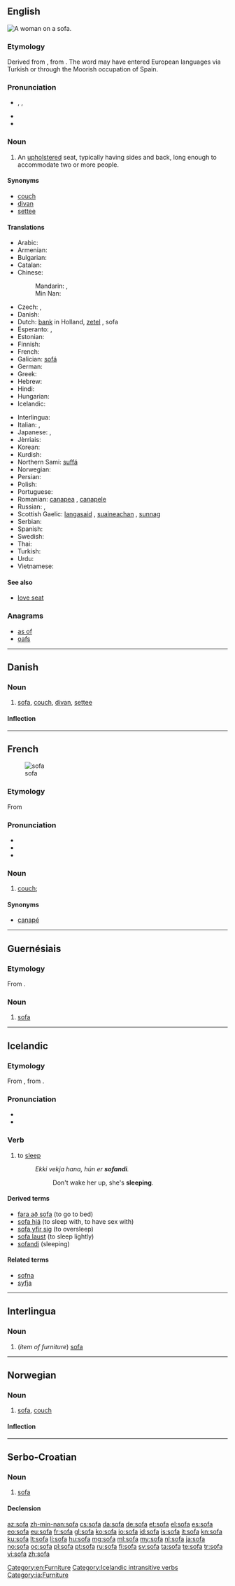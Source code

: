 {{also|Sofa|sofá|sofà|sófa}}
==English==
[[Image:Edouard Manet 042.jpg|thumb|right|A woman on a sofa.]]
{{wikipedia}}

===Etymology===
Derived from {{etyl|ar}} {{term|صفة|tr=súffa||sofa, long seat made of stone or brick|sc=Arab|lang=ar}}, from {{etyl|arc}} {{term|צפא|tr=ṣipā’||mat|sc=Hebr|lang=arc}}. The word may have entered European languages via Turkish or through the Moorish occupation of Spain.

===Pronunciation===
* {{enPR|sō'fə}}, {{IPA|/ˈsəʊfə/}}, {{X-SAMPA|/"s@Uf@/}}
* {{audio|en-us-sofa.ogg|Audio (US)}}
* {{rhymes|əʊfə}}

===Noun===
{{en-noun}}

# An [[upholster]]ed seat, typically having sides and back, long enough to accommodate two or more people.

====Synonyms====
* [[couch]]
* [[divan]]
* [[settee]]

====Translations====
{{trans-top|upholstered seat}}
* Arabic: {{t|ar|أريكة|f|tr='ariika|sc=Arab}}
* Armenian: {{t-|hy|բազմոց|tr=bazmoc’}}
* Bulgarian: {{t+|bg|диван|n|tr=divan}}
* Catalan: {{t+|ca|sofà|m}}
* Chinese:
*: Mandarin: {{t|zh|沙發|sc=Hani}}, {{t|zh|沙发|tr=shāfā|sc=Hani}}
*: Min Nan: {{tø|nan|膨椅|tr=phòng-í|sc=Hans}}
* Czech: {{t-|cs|pohovka|f}}, {{t-|cs|gauč|m}}
* Danish: {{t+|da|sofa}}
* Dutch: [[bank]] {{f}} {{m}} in Holland, [[zetel]] {{m}}, sofa {{m}}
* Esperanto: {{t-|eo|kanapo|xs=Esperanto}},  {{t-|eo|sofo|xs=Esperanto}}
* Estonian: {{t-|et|sohva}}
* Finnish: {{t+|fi|sohva}}
* French: {{t+|fr|canapé|m}}
* Galician: [[sofá]] {{m}}
* German: {{t+|de|Sofa|n}}
* Greek: {{t+|el|καναπές|m|tr=kanapés}}
* Hebrew: {{t|he|ספה|f|tr=sappah|sc=Hebr}}
* Hindi: {{t|hi|सोफ़ा|m|tr=sofā|sc=Deva}}
* Hungarian: {{t+|hu|dívány}}
* Icelandic: {{t+|is|sófi|m}}
{{trans-mid}}
* Interlingua: {{t-|ia|sofa|xs=Interlingua}}
* Italian: {{t+|it|divano|m}}, {{t-|it|sofà|m}}
* Japanese: {{t|ja|ソファー|tr=sofā|sc=Jpan}}, {{t|ja|長椅子|tr=ながいす, naga-isu|sc=Jpan}}
* Jèrriais: {{tø|roa-jer|jontchéthe|f}}
* Korean: {{t|ko|소파|tr=sopa|sc=Kore}}
* Kurdish: {{t+|ku|qenepe}}
* Northern Sami: [[suffá]]
* Norwegian: {{t+|no|sofa}}
* Persian: {{t|fa|نیمکت|tr=nimkat|sc=fa-Arab}}
* Polish: {{t+|pl|kanapa|f}}
* Portuguese: {{t+|pt|sofá|m}}
* Romanian: [[canapea]] {{f}}, [[canapele]] {{f|p}}
* Russian: {{t+|ru|софа|f|tr=sofá}}, {{t+|ru|диван|m|tr=diván}}
* Scottish Gaelic: [[langasaid]] {{f}}, [[suaineachan]] {{m}}, [[sunnag]] {{f}}
* Serbian: {{t-|sr|ležaj|m}}
* Spanish: {{t+|es|sofá|m}}
* Swedish: {{t+|sv|soffa|c}}
* Thai: {{t|th|โซฟา|tr=soh-faa|sc=Thai}}
* Turkish: {{t+|tr|kanepe}}
* Urdu: {{t|ur|صوفہ|m|tr=sofā|sc=ur-Arab}}
* Vietnamese: {{t|vi|ghế xô-fa}}
{{trans-bottom}}

====See also====
* [[love seat]]

===Anagrams===
* [[as of#English|as of]]
* [[oafs#English|oafs]]

[[Category:en:Furniture]]

----

==Danish==
{{wikipedia|lang=da}}

===Noun===
{{da-noun|en|er}}

# [[sofa#English|sofa]], [[couch]], [[divan]], [[settee]]

====Inflection====
{{da-noun-infl|en|er}}

----

==French==
[[Image:Edouard Manet 042.jpg|thumb|sofa]]

===Etymology===
From {{etyl|en|fr}} {{term|sofa|lang=en}}

===Pronunciation===
* {{IPA|/so.fa/|lang=fr}}
* {{rhymes|a|lang=fr}}
* {{homophones|sofas|lang=fr}}

===Noun===
{{fr-noun|m}}

# [[couch]]; {{l|en|sofa}}

====Synonyms====
* {{sense|couch}} [[canapé]]

----

==Guernésiais==

===Etymology===
From {{etyl|en|roa-grn}} {{term|sofa|lang=en}}.

===Noun===
{{roa-grn-noun|m}}

# [[#English|sofa]]

----

==Icelandic==

===Etymology===
From {{etyl|non|is}} {{term|sofa|lang=non}}, from {{proto|Germanic|swefanan|lang=is}}.

===Pronunciation===
* {{IPA|/ˈsɔːva/|lang=is}}
* {{rhymes|ɔːva|lang=is}}

===Verb===
{{is-verb-strong|svaf|sváfum|sofið}}

# {{intransitive}} to [[sleep]]
#: ''Ekki vekja hana, hún er '''sofandi'''.''
#:: Don't wake her up, she's '''sleeping'''.

====Derived terms====
* [[fara að sofa]] (to go to bed)
* [[sofa hjá]] (to sleep with, to have sex with)
* [[sofa yfir sig]] (to oversleep)
* [[sofa laust]] (to sleep lightly)
* [[sofandi]] (sleeping)

====Related terms====
* [[sofna]]
* [[syfja]]

[[Category:Icelandic intransitive verbs]]

----

==Interlingua==

===Noun===
{{ia-noun|s}}

# (''item of furniture'') [[#English|sofa]]

[[Category:ia:Furniture]]

----

==Norwegian==

===Noun===
{{head|no|noun|m||Bokmål and Nynorsk}}

# [[#English|sofa]], [[couch]]

====Inflection====
{{no-noun-infl|nb-class=m1|nn-class2=m1|stem=sofa}}

----

==Serbo-Croatian==

===Noun===
{{sh-noun|g=f|head=sòfa|r|софа|со̀фа}}

# [[#English|sofa]]

====Declension====
{{sh-decl-noun
|sofa|sofe
|sofe|sofa
|sofi|sofama
|sofu|sofe
|sofo|sofe
|sofi|sofama
|sofom|sofama
}}

[[az:sofa]]
[[zh-min-nan:sofa]]
[[cs:sofa]]
[[da:sofa]]
[[de:sofa]]
[[et:sofa]]
[[el:sofa]]
[[es:sofa]]
[[eo:sofa]]
[[eu:sofa]]
[[fr:sofa]]
[[gl:sofa]]
[[ko:sofa]]
[[io:sofa]]
[[id:sofa]]
[[is:sofa]]
[[it:sofa]]
[[kn:sofa]]
[[ku:sofa]]
[[lt:sofa]]
[[li:sofa]]
[[hu:sofa]]
[[mg:sofa]]
[[ml:sofa]]
[[my:sofa]]
[[nl:sofa]]
[[ja:sofa]]
[[no:sofa]]
[[oc:sofa]]
[[pl:sofa]]
[[pt:sofa]]
[[ru:sofa]]
[[fi:sofa]]
[[sv:sofa]]
[[ta:sofa]]
[[te:sofa]]
[[tr:sofa]]
[[vi:sofa]]
[[zh:sofa]]